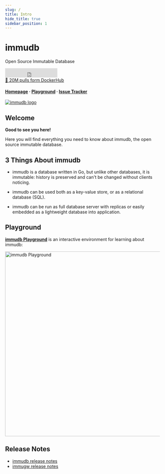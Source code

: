 ```yaml
---
slug: /
title: Intro
hide_title: true
sidebar_position: 1
---
```


<div className="hero">
    <div class="container">
        <h1 class="hero__title">immudb</h1>
        <p class="hero__subtitle">Open Source Immutable Database</p>
        <iframe src="https://ghbtns.com/github-btn.html?user=codenotary&repo=immudb&type=watch&count=true&size=large" frameborder="0" scrolling="0" width="170" height="30" title="GitHub"></iframe>
        <br/>
        <div class="padding-vert--md">
        <a href="https://hub.docker.com/r/codenotary">🎉 20M pulls form DockerHub</a>
        </div>
        <h4 class="padding-vert--md" >
            <a href="https://immudb.io/" style={{padding:4,}}>Homepage</a>
            ·
            <a href="https://play.codenotary.com" style={{padding:4,}}>Playground</a>
            ·
            <a href="https://github.com/codenotary/immudb/issues" style={{padding:4,}}>Issue Tracker</a>
        </h4>
    </div>
    <div class="container">
        <a href="https://immudb.io/">
            <img src="https://docs.immudb.io/mascot.png" alt="immudb logo" width={200}></img>
        </a>
    </div>
</div>

## Welcome

**Good to see you here!**

Here you will find everything you need to know about immudb, the open source immutable database.

## 3 Things About immudb

- immudb is a database written in Go, but unlike other databases, it is immutable: history is preserved and can't be changed without clients noticing.

- immudb can be used both as a key-value store, or as a relational database (SQL).

- immudb can be run as full database server with replicas or easily embedded as a lightweight database into application.



## Playground

[**immudb Playground**](https://play.codenotary.com) is an interactive environment for learning about immudb:

<img src="/playground.jpg" alt="immudb Playground" width="600"/>


## Release Notes

- [immudb release notes](https://github.com/codenotary/immudb/releases)
- [immugw release notes](https://github.com/codenotary/immugw/releases)